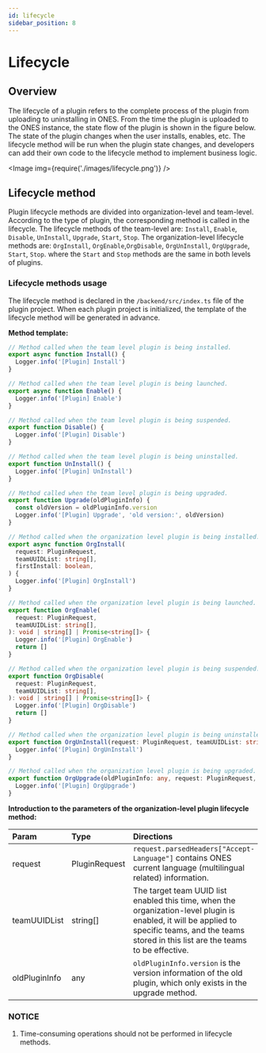 ```yaml
---
id: lifecycle
sidebar_position: 8
---
```


# Lifecycle

## Overview

The lifecycle of a plugin refers to the complete process of the plugin from uploading to uninstalling in ONES. From the time the plugin is uploaded to the ONES instance, the state flow of the plugin is shown in the figure below. The state of the plugin changes when the user installs, enables, etc. The lifecycle method will be run when the plugin state changes, and developers can add their own code to the lifecycle method to implement business logic.

<Image img={require('./images/lifecycle.png')} />

## Lifecycle method

Plugin lifecycle methods are divided into organization-level and team-level. According to the type of plugin, the corresponding method is called in the lifecycle. The lifecycle methods of the team-level are: `Install`, `Enable`, `Disable`, `UnInstall`, `Upgrade`, `Start`, `Stop`. The organization-level lifecycle methods are: `OrgInstall`, `OrgEnable`,`OrgDisable`, `OrgUnInstall`, `OrgUpgrade`, `Start`, `Stop`. where the `Start` and `Stop` methods are the same in both levels of plugins.

### Lifecycle methods usage

The lifecycle method is declared in the `/backend/src/index.ts` file of the plugin project. When each plugin project is initialized, the template of the lifecycle method will be generated in advance.

**Method template:**

```typescript title="backend/src/index.ts"
// Method called when the team level plugin is being installed.
export async function Install() {
  Logger.info('[Plugin] Install')
}

// Method called when the team level plugin is being launched.
export async function Enable() {
  Logger.info('[Plugin] Enable')
}

// Method called when the team level plugin is being suspended.
export function Disable() {
  Logger.info('[Plugin] Disable')
}

// Method called when the team level plugin is being uninstalled.
export function UnInstall() {
  Logger.info('[Plugin] UnInstall')
}

// Method called when the team level plugin is being upgraded.
export function Upgrade(oldPluginInfo) {
  const oldVersion = oldPluginInfo.version
  Logger.info('[Plugin] Upgrade', 'old version:', oldVersion)
}

// Method called when the organization level plugin is being installed.
export async function OrgInstall(
  request: PluginRequest,
  teamUUIDList: string[],
  firstInstall: boolean,
) {
  Logger.info('[Plugin] OrgInstall')
}

// Method called when the organization level plugin is being launched.
export function OrgEnable(
  request: PluginRequest,
  teamUUIDList: string[],
): void | string[] | Promise<string[]> {
  Logger.info('[Plugin] OrgEnable')
  return []
}

// Method called when the organization level plugin is being suspended.
export function OrgDisable(
  request: PluginRequest,
  teamUUIDList: string[],
): void | string[] | Promise<string[]> {
  Logger.info('[Plugin] OrgDisable')
  return []
}

// Method called when the organization level plugin is being uninstalled.
export function OrgUnInstall(request: PluginRequest, teamUUIDList: string[]) {
  Logger.info('[Plugin] OrgUnInstall')
}

// Method called when the organization level plugin is being upgraded.
export function OrgUpgrade(oldPluginInfo: any, request: PluginRequest, teamUUIDList: string[]) {
  Logger.info('[Plugin] OrgUpgrade')
}
```

**Introduction to the parameters of the organization-level plugin lifecycle method:**

| Param         | Type          | Directions                                                                                                                                                                                         |
| :------------ | :------------ | :------------------------------------------------------------------------------------------------------------------------------------------------------------------------------------------------- |
| request       | PluginRequest | `request.parsedHeaders["Accept-Language"]` contains ONES current language (multilingual related) information.                                                                                      |
| teamUUIDList  | string[]      | The target team UUID list enabled this time, when the organization-level plugin is enabled, it will be applied to specific teams, and the teams stored in this list are the teams to be effective. |
| oldPluginInfo | any           | `oldPluginInfo.version` is the version information of the old plugin, which only exists in the upgrade method.                                                                                     |

### **NOTICE**

1. Time-consuming operations should not be performed in lifecycle methods.
